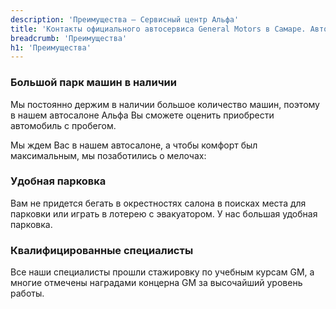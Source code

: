 ```yaml
---
description: 'Преимущества — Сервисный центр Альфа'
title: 'Контакты официального автосервиса General Motors в Самаре. Автоцентр Альфа'
breadcrumb: 'Преимущества'
h1: 'Преимущества'
---
```

<h3>Большой парк машин в наличии</h3>
<p>
	Мы постоянно держим в наличии большое количество машин, поэтому в нашем автосалоне Альфа Вы сможете оценить приобрести автомобиль с пробегом.
</p>
<p>
	Мы ждем Вас в нашем автосалоне, а чтобы комфорт был максимальным, мы позаботились о мелочах:
</p>
<h3>Удобная парковка</h3>
<p>
	Вам не придется бегать в окрестностях салона в поисках места для парковки или играть в лотерею с эвакуатором. У нас большая удобная парковка.
</p>
<h3>Квалифицированные специалисты</h3>
<p>
	Все наши специалисты прошли стажировку по учебным курсам GM, а многие отмечены наградами концерна GM за высочайший уровень работы.
</p>